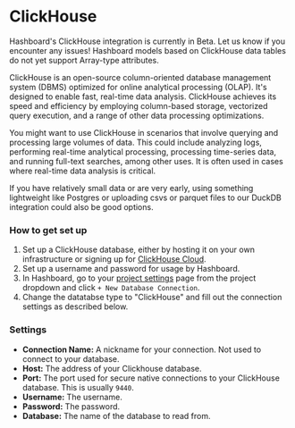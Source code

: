 
# ClickHouse

<Callout type="info">
  Hashboard's ClickHouse integration is currently in Beta. Let us know if you
  encounter any issues!
</Callout>

<Callout type="info">
  Hashboard models based on ClickHouse data tables do not yet support Array-type
  attributes.
</Callout>

ClickHouse is an open-source column-oriented database management system (DBMS) optimized for online analytical processing (OLAP). It's designed to enable fast, real-time data analysis. ClickHouse achieves its speed and efficiency by employing column-based storage, vectorized query execution, and a range of other data processing optimizations.

You might want to use ClickHouse in scenarios that involve querying and processing large volumes of data. This could include analyzing logs, performing real-time analytical processing, processing time-series data, and running full-text searches, among other uses. It is often used in cases where real-time data analysis is critical.

If you have relatively small data or are very early, using something lightweight like Postgres or uploading csvs or parquet files to our DuckDB integration could also be good options.

### How to get set up

1. Set up a ClickHouse database, either by hosting it on your own infrastructure or signing up for [ClickHouse Cloud](https://clickhouse.com/).
2. Set up a username and password for usage by Hashboard.
3. In Hashboard, go to your [project settings](https://hashboard.com/app/p/settings#database_connections) page from the project dropdown and click `+ New Database Connection`.
4. Change the datatabse type to "ClickHouse" and fill out the connection settings as described below.

### Settings

- **Connection Name:** A nickname for your connection. Not used to connect to your database.
- **Host:** The address of your Clickhouse database.
- **Port:** The port used for secure native connections to your ClickHouse database. This is usually `9440`.
- **Username:** The username.
- **Password:** The password.
- **Database:** The name of the database to read from.

